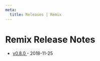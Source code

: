 ```yaml
---
meta:
  title: Releases | Remix
---
```



# Remix Release Notes

- <a href="https://gist.github.com/ryanflorence/69b301be6d9281b9a413739938fb6545">
    v0.8.0
  </a> - 2018-11-25
